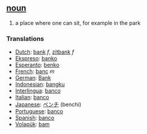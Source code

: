 == [[noun]] ==
# a place where one can sit, for example in the park

===Translations===
*[[Dutch]]: [[bank]] ''f'', [[zitbank]] ''f''
*[[Ekspreso]]: [[banko]]
*[[Esperanto]]: [[benko]]
*[[French]]: [[banc]] ''m''
*[[German]]: [[Bank]] 
*[[Indonesian]]: [[bangku]] 
*[[Interlingua]]: [[banco]] 
*[[Italian]]: [[banco]] 
*[[Japanese]]: [[ベンチ]] (benchi) 
*[[Portuguese]]: [[banco]] 
*[[Spanish]]: [[banco]]
*[[Volapük]]: [[bam]]